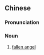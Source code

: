 {{also|堕天使}}
==Chinese==
{{zh-forms|s=堕天使|type=12}}
{{wikipedia|lang=zh}}

===Pronunciation===
{{zh-pron
|m=duòtiānshǐ
|c=do6 tin1 si3
|cat=n
}}

===Noun===
{{zh-noun}}

# {{lb|zh|Judaism|Christianity|Islam}} [[fallen angel]]